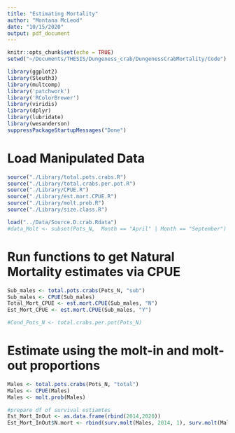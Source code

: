 ```yaml
---
title: "Estimating Mortality"
author: "Montana McLeod"
date: "10/15/2020"
output: pdf_document
---
```


```r
knitr::opts_chunk$set(echo = TRUE)
setwd("~/Documents/THESIS/Dungeness_crab/DungenessCrabMortality/Code")
```


```r
library(ggplot2)
library(Sleuth3)
library(multcomp)
library('patchwork')
library('RColorBrewer')
library(viridis)
library(dplyr)
library(lubridate)
library(wesanderson)
suppressPackageStartupMessages("Done")
```


# Load Manipulated Data
```r
source("./Library/total.pots.crabs.R")
source("./Library/total.crabs.per.pot.R")
source("./Library/CPUE.R")
source("./Library/est.mort.CPUE.R")
source("./Library/molt.prob.R")
source("./Library/size.class.R")

load("../Data/Source.D.crab.Rdata")
#data_Molt <- subset(Pots_N,  Month == "April" | Month == "September") #Pre-molt and post-molt
```


# Run functions to get Natural Mortality estimates via CPUE
```r
Sub_males <- total.pots.crabs(Pots_N, "sub")
Sub_males <- CPUE(Sub_males)
Total_Mort_CPUE <- est.mort.CPUE(Sub_males, "N")
Est_Mort_CPUE <- est.mort.CPUE(Sub_males, "Y")

#Cond_Pots_N <- total.crabs.per.pot(Pots_N)
```

# Estimate using the molt-in and molt-out proportions 
```r
Males <- total.pots.crabs(Pots_N, "total")
Males <- CPUE(Males)
Males <- molt.prob(Males)

#prepare df of survival estiamtes
Est_Mort_InOut <- as.data.frame(rbind(2014,2020))
Est_Mort_InOut$N.mort <- rbind(surv.molt(Males, 2014, 1), surv.molt(Males, 2020, 1))
```





